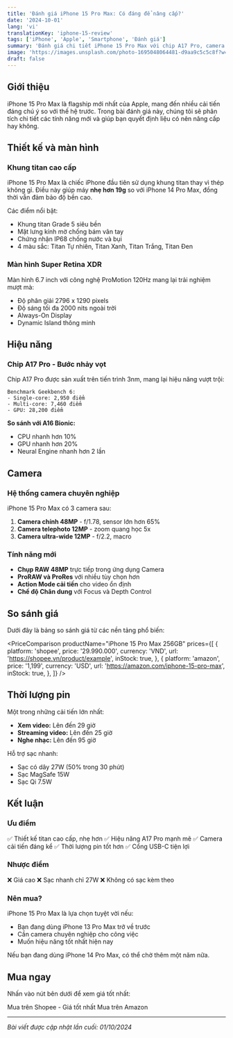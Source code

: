```yaml
---
title: 'Đánh giá iPhone 15 Pro Max: Có đáng để nâng cấp?'
date: '2024-10-01'
lang: 'vi'
translationKey: 'iphone-15-review'
tags: ['iPhone', 'Apple', 'Smartphone', 'Đánh giá']
summary: 'Đánh giá chi tiết iPhone 15 Pro Max với chip A17 Pro, camera 48MP và thiết kế titan mới. So sánh giá tốt nhất từ Shopee và Amazon.'
image: 'https://images.unsplash.com/photo-1695048064481-d9aa9c5c5c8f?w=1200&h=630&fit=crop'
draft: false
---
```


## Giới thiệu

iPhone 15 Pro Max là flagship mới nhất của Apple, mang đến nhiều cải tiến đáng chú ý so với thế hệ trước. Trong bài đánh giá này, chúng tôi sẽ phân tích chi tiết các tính năng mới và giúp bạn quyết định liệu có nên nâng cấp hay không.

## Thiết kế và màn hình

### Khung titan cao cấp

iPhone 15 Pro Max là chiếc iPhone đầu tiên sử dụng khung titan thay vì thép không gỉ. Điều này giúp máy **nhẹ hơn 19g** so với iPhone 14 Pro Max, đồng thời vẫn đảm bảo độ bền cao.

Các điểm nổi bật:
- Khung titan Grade 5 siêu bền
- Mặt lưng kính mờ chống bám vân tay
- Chứng nhận IP68 chống nước và bụi
- 4 màu sắc: Titan Tự nhiên, Titan Xanh, Titan Trắng, Titan Đen

### Màn hình Super Retina XDR

Màn hình 6.7 inch với công nghệ ProMotion 120Hz mang lại trải nghiệm mượt mà:

- Độ phân giải 2796 x 1290 pixels
- Độ sáng tối đa 2000 nits ngoài trời
- Always-On Display
- Dynamic Island thông minh

## Hiệu năng

### Chip A17 Pro - Bước nhảy vọt

Chip A17 Pro được sản xuất trên tiến trình 3nm, mang lại hiệu năng vượt trội:

```
Benchmark Geekbench 6:
- Single-core: 2,950 điểm
- Multi-core: 7,460 điểm
- GPU: 28,200 điểm
```

**So sánh với A16 Bionic:**
- CPU nhanh hơn 10%
- GPU nhanh hơn 20%
- Neural Engine nhanh hơn 2 lần

## Camera

### Hệ thống camera chuyên nghiệp

iPhone 15 Pro Max có 3 camera sau:

1. **Camera chính 48MP** - f/1.78, sensor lớn hơn 65%
2. **Camera telephoto 12MP** - zoom quang học 5x
3. **Camera ultra-wide 12MP** - f/2.2, macro

### Tính năng mới

- **Chụp RAW 48MP** trực tiếp trong ứng dụng Camera
- **ProRAW và ProRes** với nhiều tùy chọn hơn
- **Action Mode cải tiến** cho video ổn định
- **Chế độ Chân dung** với Focus và Depth Control

## So sánh giá

Dưới đây là bảng so sánh giá từ các nền tảng phổ biến:

<PriceComparison
  productName="iPhone 15 Pro Max 256GB"
  prices={[
    {
      platform: 'shopee',
      price: '29.990.000',
      currency: 'VND',
      url: 'https://shopee.vn/product/example',
      inStock: true,
    },
    {
      platform: 'amazon',
      price: '1,199',
      currency: 'USD',
      url: 'https://amazon.com/iphone-15-pro-max',
      inStock: true,
    },
  ]}
/>

## Thời lượng pin

Một trong những cải tiến lớn nhất:

- **Xem video:** Lên đến 29 giờ
- **Streaming video:** Lên đến 25 giờ
- **Nghe nhạc:** Lên đến 95 giờ

Hỗ trợ sạc nhanh:
- Sạc có dây 27W (50% trong 30 phút)
- Sạc MagSafe 15W
- Sạc Qi 7.5W

## Kết luận

### Ưu điểm

✅ Thiết kế titan cao cấp, nhẹ hơn
✅ Hiệu năng A17 Pro mạnh mẽ
✅ Camera cải tiến đáng kể
✅ Thời lượng pin tốt hơn
✅ Cổng USB-C tiện lợi

### Nhược điểm

❌ Giá cao
❌ Sạc nhanh chỉ 27W
❌ Không có sạc kèm theo

### Nên mua?

iPhone 15 Pro Max là lựa chọn tuyệt vời nếu:
- Bạn đang dùng iPhone 13 Pro Max trở về trước
- Cần camera chuyên nghiệp cho công việc
- Muốn hiệu năng tốt nhất hiện nay

Nếu bạn đang dùng iPhone 14 Pro Max, có thể chờ thêm một năm nữa.

## Mua ngay

Nhấn vào nút bên dưới để xem giá tốt nhất:

<AffiliateLink href="https://shopee.vn/product/example" platform="shopee">
  Mua trên Shopee - Giá tốt nhất
</AffiliateLink>

<AffiliateLink href="https://amazon.com/iphone-15-pro-max" platform="amazon">
  Mua trên Amazon
</AffiliateLink>

---

*Bài viết được cập nhật lần cuối: 01/10/2024*




